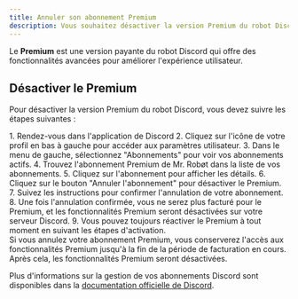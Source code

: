 ```yaml
---
title: Annuler son abonnement Premium
description: Vous souhaitez désactiver la version Premium du robot Discord ?
---
```


<Aside type="tip" title="Qu'est-ce que le Premium ?">
  Le <strong>Premium</strong> est une version payante du robot Discord qui offre des fonctionnalités avancées pour améliorer l'expérience utilisateur.
</Aside>

## Désactiver le Premium

Pour désactiver la version Premium du robot Discord, vous devez suivre les étapes suivantes :

<Steps>
  1. Rendez-vous dans l'application de Discord
  2. Cliquez sur l'icône de votre profil en bas à gauche pour accéder aux paramètres utilisateur.
  3. Dans le menu de gauche, sélectionnez "Abonnements" pour voir vos abonnements actifs.
  4. Trouvez l'abonnement Premium de Mr. Robøt dans la liste de vos abonnements.
  5. Cliquez sur l'abonnement pour afficher les détails.
  6. Cliquez sur le bouton "Annuler l'abonnement" pour désactiver le Premium.
  7. Suivez les instructions pour confirmer l'annulation de votre abonnement.
  8. Une fois l'annulation confirmée, vous ne serez plus facturé pour le Premium, et les fonctionnalités Premium seront désactivées sur votre serveur Discord.
  9. Vous pouvez toujours réactiver le Premium à tout moment en suivant les étapes d'activation.
</Steps>

<Aside type="note" title="Note importante">
  Si vous annulez votre abonnement Premium, vous conserverez l'accès aux fonctionnalités Premium jusqu'à la fin de la période de facturation en cours. Après cela, les fonctionnalités Premium seront désactivées.
</Aside>

Plus d'informations sur la gestion de vos abonnements Discord sont disponibles dans la [documentation officielle de Discord](https://support.discord.com/hc/fr/articles/26729967472279-Comment-annuler-votre-abonnement-au-serveur).